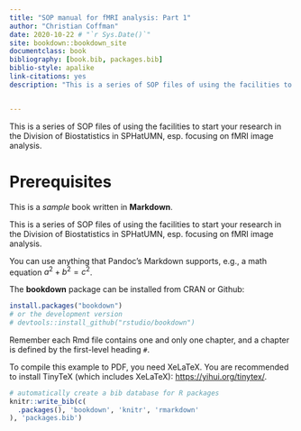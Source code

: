 ```yaml
--- 
title: "SOP manual for fMRI analysis: Part 1"
author: "Christian Coffman"
date: 2020-10-22 # "`r Sys.Date()`"
site: bookdown::bookdown_site
documentclass: book
bibliography: [book.bib, packages.bib]
biblio-style: apalike
link-citations: yes
description: "This is a series of SOP files of using the facilities to start your research in the Division of Biostatistics in SPH@UMN, esp. focusing on fMRI image analysis."


---
```

This is a series of SOP files of using the facilities to start your research in the Division of Biostatistics in SPHatUMN, esp. focusing on fMRI image analysis.

# Prerequisites

This is a _sample_ book written in **Markdown**. 

This is a series of SOP files of using the facilities to start your research in the Division of Biostatistics in SPHatUMN, esp. focusing on fMRI image analysis.

You can use anything that Pandoc's Markdown supports, e.g., a math equation $a^2 + b^2 = c^2$.

The **bookdown** package can be installed from CRAN or Github:

```r
install.packages("bookdown")
# or the development version
# devtools::install_github("rstudio/bookdown")
```

Remember each Rmd file contains one and only one chapter, and a chapter is defined by the first-level heading `#`.

To compile this example to PDF, you need XeLaTeX. You are recommended to install TinyTeX (which includes XeLaTeX): <https://yihui.org/tinytex/>.

```r
# automatically create a bib database for R packages
knitr::write_bib(c(
  .packages(), 'bookdown', 'knitr', 'rmarkdown'
), 'packages.bib')
```
